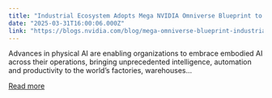 ```yaml
---
title: "Industrial Ecosystem Adopts Mega NVIDIA Omniverse Blueprint to Train Physical AI in Digital Twins"
date: "2025-03-31T16:00:06.000Z"
link: "https://blogs.nvidia.com/blog/mega-omniverse-blueprint-industrial-digital-twins/"
---
```


Advances in physical AI are enabling organizations to embrace embodied AI across their operations, bringing unprecedented intelligence, automation and productivity to the world’s factories, warehouses...

[Read more](https://blogs.nvidia.com/blog/mega-omniverse-blueprint-industrial-digital-twins/)
